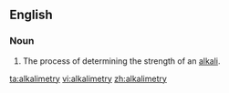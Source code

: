 ==English==

===Noun===
{{en-noun|-}}

# The process of determining the strength of an [[alkali]].

[[ta:alkalimetry]]
[[vi:alkalimetry]]
[[zh:alkalimetry]]